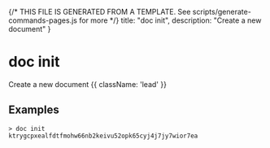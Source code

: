 {/* THIS FILE IS GENERATED FROM A TEMPLATE. See scripts/generate-commands-pages.js for more */}
    title: "doc init",
    description: "Create a new document"
}

<div className='not-prose mb-5'>
    <Breadcrumbs pages={[
        { name: 'Commands', href: '/docs/commands', current: false },
        { name: 'doc init', href: '/docs/commands/doc-init', current: true },
    ]} />
</div>

# doc init

Create a new document {{ className: 'lead' }}



## Examples

<CodeGroup title="doc init">


```text {{ title: 'console' }}
> doc init
ktrygcpxealfdtfmohw66nb2keivu52opk65cyj4j7jy7wior7ea
```


</CodeGroup>
